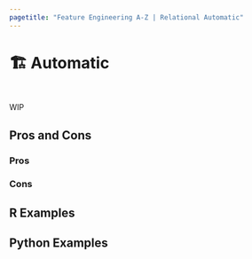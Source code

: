 ```yaml
---
pagetitle: "Feature Engineering A-Z | Relational Automatic"
---
```


# 🏗️ Automatic {#sec-relational-auto}

::: {style="visibility: hidden; height: 0px;"}
## Automatic
:::

WIP

## Pros and Cons

### Pros

### Cons

## R Examples

## Python Examples

